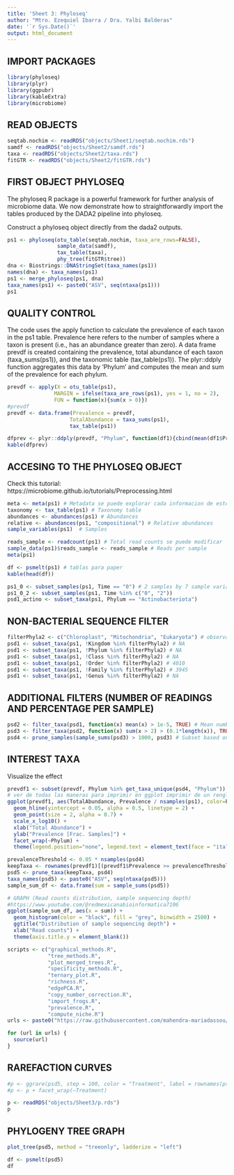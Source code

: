 ```yaml
---
title: 'Sheet 3: Phyloseq'
author: "Mtro. Ezequiel Ibarra / Dra. Yalbi Balderas"
date: '`r Sys.Date()`'
output: html_document
---
```


## IMPORT PACKAGES

```r
library(phyloseq) 
library(plyr)
library(ggpubr)
library(kableExtra)
library(microbiome)
```

## READ OBJECTS

```r
seqtab.nochim <- readRDS("objects/Sheet1/seqtab.nochim.rds")
samdf <- readRDS("objects/Sheet2/samdf.rds")
taxa <- readRDS("objects/Sheet2/taxa.rds")
fitGTR <- readRDS("objects/Sheet2/fitGTR.rds")
```

## FIRST OBJECT PHYLOSEQ

The phyloseq R package is a powerful framework for further analysis of microbiome data. We now demonstrate how to straightforwardly import the tables produced by the DADA2 pipeline into phyloseq.

Construct a phyloseq object directly from the dada2 outputs.

```r
ps1 <- phyloseq(otu_table(seqtab.nochim, taxa_are_rows=FALSE), 
                sample_data(samdf), 
                tax_table(taxa),
                phy_tree(fitGTR$tree))
dna <- Biostrings::DNAStringSet(taxa_names(ps1))
names(dna) <- taxa_names(ps1)
ps1 <- merge_phyloseq(ps1, dna)
taxa_names(ps1) <- paste0("ASV", seq(ntaxa(ps1)))
ps1 
```

## QUALITY CONTROL

The code uses the apply function to calculate the prevalence of each taxon in the ps1 table. Prevalence here refers to the number of samples where a taxon is present (i.e., has an abundance greater than zero). A data frame prevdf is created containing the prevalence, total abundance of each taxon (taxa_sums(ps1)), and the taxonomic table (tax_table(ps1)). The plyr::ddply function aggregates this data by 'Phylum' and computes the mean and sum of the prevalence for each phylum.

```r
prevdf <- apply(X = otu_table(ps1),
               MARGIN = ifelse(taxa_are_rows(ps1), yes = 1, no = 2),
               FUN = function(x){sum(x > 0)})
#prevdf
prevdf <- data.frame(Prevalence = prevdf,
                    TotalAbundance = taxa_sums(ps1),
                    tax_table(ps1))

dfprev <- plyr::ddply(prevdf, "Phylum", function(df1){cbind(mean(df1$Prevalence),sum(df1$Prevalence))})
kable(dfprev)
```

## ACCESING TO THE PHYLOSEQ OBJECT 
Check this tutorial: https://microbiome.github.io/tutorials/Preprocessing.html

```r

meta <- meta(ps1) # Metadata se puede explorar cada informacion de estos imprimiendo
taxonomy <- tax_table(ps1) # Taxonomy table
abundances <- abundances(ps1) # Abundances
relative <- abundances(ps1, "compositional") # Relative abundances
sample_variables(ps1)  # Samples 

reads_sample <- readcount(ps1) # Total read counts se puede modificar
sample_data(ps1)$reads_sample <- reads_sample # Reads per sample
meta(ps1)

df <- psmelt(ps1) # tablas para paper
kable(head(df))

ps1_0 <- subset_samples(ps1, Time == "0") # 2 samples by 7 sample variables
ps1_0_2 <- subset_samples(ps1, Time %in% c("0", "2"))
psd1_actino <- subset_taxa(ps1, Phylum == "Actinobacteriota")
```

## NON-BACTERIAL SEQUENCE FILTER

```r
filterPhyla2 <- c("Chloroplast", "Mitochondria", "Eukaryota") # observar uno por uno y ver cuantos se van clasificando
psd1 <- subset_taxa(ps1, !Kingdom %in% filterPhyla2) # NA
psd1 <- subset_taxa(ps1, !Phylum %in% filterPhyla2) # NA
psd1 <- subset_taxa(ps1, !Class %in% filterPhyla2) # NA
psd1 <- subset_taxa(ps1, !Order %in% filterPhyla2) # 4010
psd1 <- subset_taxa(ps1, !Family %in% filterPhyla2) # 3945
psd1 <- subset_taxa(ps1, !Genus %in% filterPhyla2) # NA
```

## ADDITIONAL FILTERS (NUMBER OF READINGS AND PERCENTAGE PER SAMPLE)

```r
psd2 <- filter_taxa(psd1, function(x) mean(x) > 1e-5, TRUE) # Mean number of read counts
psd3 <- filter_taxa(psd2, function(x) sum(x > 2) > (0.1*length(x)), TRUE) # Remove taxa observed X times in at least 10% of the samples
psd4 <- prune_samples(sample_sums(psd3) > 1000, psd3) # Subset based on how many reads each sample have. 
```

## INTEREST TAXA

Visualize the effect 
```r

prevdf1 <- subset(prevdf, Phylum %in% get_taxa_unique(psd4, "Phylum"))
# ver de todas las maneras para imprimir en ggplot imprimir de un renglon mas para ver como sale al final
ggplot(prevdf1, aes(TotalAbundance, Prevalence / nsamples(ps1), color=Phylum)) +
  geom_hline(yintercept = 0.05, alpha = 0.5, linetype = 2) +  
  geom_point(size = 2, alpha = 0.7) +
  scale_x_log10() +  
  xlab("Total Abundance") + 
  ylab("Prevalence [Frac. Samples]") +
  facet_wrap(~Phylum) + 
  theme(legend.position="none", legend.text = element_text(face = "italic"))
```

```r

prevalenceThreshold <- 0.05 * nsamples(psd4)
keepTaxa <- rownames(prevdf1)[(prevdf1$Prevalence >= prevalenceThreshold)]
psd5 <- prune_taxa(keepTaxa, psd4)
taxa_names(psd5) <- paste0("ASV", seq(ntaxa(psd5)))
sample_sum_df <- data.frame(sum = sample_sums(psd5))

# GRAPH (Read counts distribution, sample sequencing depth)
#https://www.youtube.com/@redmexicanabioinformatica7106
ggplot(sample_sum_df, aes(x = sum)) + 
  geom_histogram(color = "black", fill = "grey", binwidth = 2500) +
  ggtitle("Distribution of sample sequencing depth") + 
  xlab("Read counts") +
  theme(axis.title.y = element_blank())
```

```r
scripts <- c("graphical_methods.R",
             "tree_methods.R",
             "plot_merged_trees.R",
             "specificity_methods.R",
             "ternary_plot.R",
             "richness.R",
             "edgePCA.R",
             "copy_number_correction.R",
             "import_frogs.R",
             "prevalence.R",
             "compute_niche.R")
urls <- paste0("https://raw.githubusercontent.com/mahendra-mariadassou/phyloseq-extended/master/R/", scripts)

for (url in urls) {
  source(url)
}
```

## RAREFACTION CURVES

```r
#p <- ggrare(psd5, step = 100, color = "Treatment", label = rownames(psd5@sam_data), se = TRUE)
#p <- p + facet_wrap(~Treatment)

p <- readRDS("objects/Sheet3/p.rds")
p

```

## PHYLOGENY TREE GRAPH

```r
plot_tree(psd5, method = "treeonly", ladderize = "left")
```

```r
df <- psmelt(psd5)
df
```


